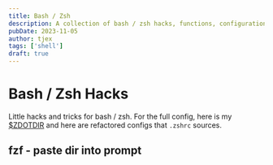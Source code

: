 ```yaml
---
title: Bash / Zsh
description: A collection of bash / zsh hacks, functions, configurations that I've found useful.
pubDate: 2023-11-05 
author: tjex
tags: ['shell']
draft: true
---
```


# Bash / Zsh Hacks

Little hacks and tricks for bash / zsh. For the full config, here is my <a rel="me" href={props.dotfiles}>$ZDOTDIR</a> 
and here are refactored configs that `.zshrc` sources.

## fzf - paste dir into prompt

